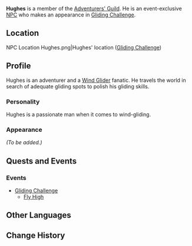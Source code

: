 {{Meta
<!-- REMOVE THIS TEMPLATE AFTER ADDING MISSING INFO -->
|missing_NPC_profile  = yes
}}
{{Character Infobox
|image            = NPC Hughes.png
|affiliation      = Adventurers' Guild
|type             = Event NPC
}}
'''Hughes''' is a member of the [[Adventurers' Guild]]. He is an event-exclusive [[NPC]] who makes an appearance in [[Gliding Challenge]].

==Location==
<gallery hideaddbutton="true" captionalign="center">
NPC Location Hughes.png|Hughes' location ([[Gliding Challenge]])
</gallery>

==Profile==
Hughes is an adventurer and a [[Wind Glider]] fanatic. He travels the world in search of adequate gliding spots to polish his gliding skills.

===Personality===
Hughes is a passionate man when it comes to wind-gliding.

===Appearance===
''(To be added.)''

==Quests and Events==
===Events===
*[[Gliding Challenge]]
**[[Fly High]]

==Other Languages==
{{Other Languages|default_hidden = 1
|en      = Hughes
|zhs     = 修斯
|zhs_rm  = Xiūsī
|zht     = 修斯
|zht_rm  = Xiūsī
|ja      = ヒューズ
|ja_rm   = Hyuuzu
|ko      = 휴스
|ko_rm   = Hyuseu
|es      = Hughes
|fr      = Hughes
|ru      = Зюсс
|th      = Hughes
|vi      = Hughes
|de      = Hughes
|id      = Hughes
|pt      = Xiusi
}}

==Change History==
{{Change History|1.1}}